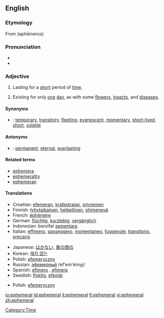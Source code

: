 {{wikipedia}}
{{was wotd|2007|August|24}}
==English==

===Etymology===
From {{AGr.}} '''{{polytonic|[[ἐφήμερος]]}}''' (ephēmeros)

===Pronunciation===
*{{IPA|/ɛˈfɛmərəl/|/əˈfɛmərəl/}}
*{{audio|en-us-ephemeral.ogg|Audio (US)}}

===Adjective===
{{en-adj}}

# Lasting for a [[short]] period of [[time]].
# {{biology}} Existing for only [[one]] [[day]], as with some [[flower]]s, [[insect]]s, and [[disease]]s.

====Synonyms====
*{{italbrac|lasting for a short period of time}}: [[temporary]], [[transitory]], [[fleeting]], [[evanescent]], [[momentary]], [[short-lived]], [[short]], [[volatile]]

====Antonyms====
*{{italbrac|lasting for a long period of time}}: [[permanent]], [[eternal]], [[everlasting]]

====Related terms====
*[[ephemera]]
*[[ephemerality]]
*[[ephemeran]]

====Translations====
{{trans-top|lasting for a short period of time}}
*Croatian: [[efemeran]], [[kratkotrajan]], [[privremen]]
*Finnish: [[lyhytaikainen]], [[hetkellinen]], [[ohimenevä]]
*French: [[éphémère]]
*German: [[flüchtig]], [[kurzlebig]], [[vergänglich]]
*Indonesian: bersifat [[sementara]]
*Italian: [[effimero]], [[passeggero]], [[momentaneo]], [[fuggevole]], [[transitorio]], [[precario]]
{{trans-mid}}
*Japanese: [[はかない]], [[束の間の]]
*Korean: [[재지 않는]]
*Polish: [[efemeryczny]]
*Russian: [[эфемерный]] /ef'em'érnyj/
*Spanish: [[efímero]] {{m}}, [[efímera]] {{f}}
*Swedish: [[flyktig]], [[efemär]]
{{trans-bottom}}

{{trans-top|existing for only one day}}
{{trans-mid}}
*Polish: [[efemeryczny]]
{{trans-bottom}}

[[Category:Time]]

[[io:ephemeral]]
[[id:ephemeral]]
[[it:ephemeral]]
[[fi:ephemeral]]
[[vi:ephemeral]]
[[zh:ephemeral]]